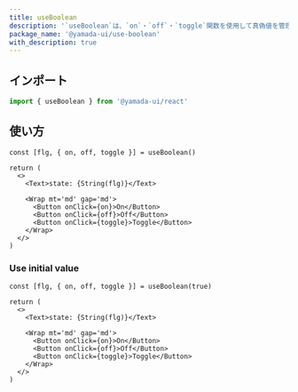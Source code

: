 ```yaml
---
title: useBoolean
description: '`useBoolean`は、`on`・`off`・`toggle`関数を使用して真偽値を管理するために使用されるカスタムフックです。'
package_name: '@yamada-ui/use-boolean'
with_description: true
---
```


## インポート

```ts
import { useBoolean } from '@yamada-ui/react'
```

## 使い方

```tsx functional=true
const [flg, { on, off, toggle }] = useBoolean()

return (
  <>
    <Text>state: {String(flg)}</Text>

    <Wrap mt='md' gap='md'>
      <Button onClick={on}>On</Button>
      <Button onClick={off}>Off</Button>
      <Button onClick={toggle}>Toggle</Button>
    </Wrap>
  </>
)
```

### Use initial value

```tsx functional=true
const [flg, { on, off, toggle }] = useBoolean(true)

return (
  <>
    <Text>state: {String(flg)}</Text>

    <Wrap mt='md' gap='md'>
      <Button onClick={on}>On</Button>
      <Button onClick={off}>Off</Button>
      <Button onClick={toggle}>Toggle</Button>
    </Wrap>
  </>
)
```
